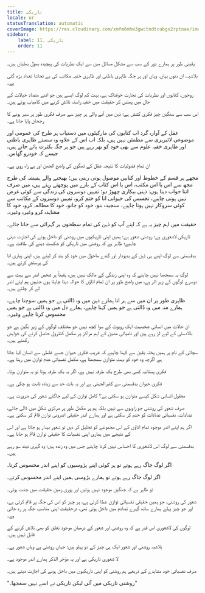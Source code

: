 ```yaml
---
title: تاریکی
locale: ur
statusTranslation: automatic
coverImage: https://res.cloudinary.com/xmfm6mhw3gwctndtcubgx2rptnae/image/upload/v1741354419/small_cover_la_gran_rebelion_28716e29d2.webp
sidebar:
    label: 11. تاریکی
    order: 11
---
```

یقینی طور پر ہمارے دور کے سب سے مشکل مسائل میں سے ایک نظریات کی پیچیدہ بھول بھلیاں ہیں۔

بلاشبہ، ان دنوں یہاں، وہاں اور ہر جگہ ظاہری باطنی اور ظاہری خفیہ مکاتب کی بے تحاشا تعداد بڑھ گئی ہے۔

روحوں، کتابوں اور نظریات کی تجارت خوفناک ہے، بہت کم لوگ ایسے ہیں جو اتنے متضاد خیالات کے جال میں پھنس کر حقیقت میں خفیہ راستہ تلاش کرنے میں کامیاب ہوتے ہیں۔

اس سب سے سنگین چیز فکری کشش ہے؛ ذہن میں آنے والی ہر چیز سے صرف فکری طور پر سیر ہونے کا رجحان پایا جاتا ہے۔

عقل کے آوارہ گرد اب کتابوں کی مارکیٹوں میں دستیاب ہر طرح کی عمومی اور موضوعی لائبریری سے مطمئن نہیں ہیں، بلکہ اب اس کے علاوہ وہ سستے ظاہری باطنی اور ظاہری خفیہ علوم سے بھی خود کو بھر رہے ہیں جو ہر جگہ بکثرت پائے جاتے ہیں، جیسے کہ خودرو گھاس۔

ان تمام فضولیات کا نتیجہ عقل کے ٹھگوں کی واضح الجھن اور بے راہ روی ہے۔

مجھے ہر قسم کے خطوط اور کتابیں موصول ہوتی رہتی ہیں؛ بھیجنے والے ہمیشہ کی طرح مجھ سے اس یا اس مکتب، اس یا اس کتاب کے بارے میں پوچھتے رہتے ہیں، میں صرف اتنا جواب دیتا ہوں: ذہنی بیکاری چھوڑ دو؛ تمہیں دوسروں کی زندگی سے کوئی غرض نہیں ہونی چاہیے، تجسس کی حیوانی انا کو ختم کرو، تمہیں دوسروں کے مکاتب سے کوئی سروکار نہیں ہونا چاہیے، سنجیدہ بنو، خود کو جانو، خود کا مطالعہ کرو، خود کا مشاہدہ کرو وغیرہ وغیرہ۔

حقیقت میں اہم چیز یہ ہے کہ اپنے آپ کو ذہن کی تمام سطحوں پر گہرائی سے جانا جائے۔

تاریکی لاشعوری ہے؛ روشنی شعور ہے؛ ہمیں اپنی تاریکیوں میں روشنی کو داخل ہونے کی اجازت دینی چاہیے؛ ظاہر ہے کہ روشنی میں تاریکی کو شکست دینے کی طاقت ہے۔

بدقسمتی سے لوگ اپنے ہی ذہن کے بدبودار اور گندے ماحول میں خود کو بند کر لیتے ہیں، اپنی پیاری انا کی پرستش کرتے ہیں۔

لوگ یہ سمجھنا نہیں چاہتے کہ وہ اپنی زندگی کے مالک نہیں ہیں، یقیناً ہر شخص اندر سے بہت سے دوسرے لوگوں کے زیرِ اثر ہے، میں واضح طور پر ان تمام اناؤں کا حوالہ دینا چاہتا ہوں جنہیں ہم اپنے اندر لے کر چلتے ہیں۔

ظاہری طور پر ان میں سے ہر انا ہمارے ذہن میں وہ ڈالتی ہے جو ہمیں سوچنا چاہیے، ہمارے منہ میں وہ ڈالتی ہے جو ہمیں کہنا چاہیے، ہمارے دل میں وہ ڈالتی ہے جو ہمیں محسوس کرنا چاہیے وغیرہ۔

ان حالات میں انسانی شخصیت ایک روبوٹ کے سوا کچھ نہیں جو مختلف لوگوں کے زیرِ نگین ہے جو بالادستی کے لیے لڑ رہے ہیں اور نامیاتی مشین کے اہم مراکز پر مکمل کنٹرول حاصل کرنے کی خواہش رکھتے ہیں۔

سچائی کے نام پر ہمیں پختہ یقین سے کہنا چاہیے کہ غریب فکری حیوان جسے غلطی سے انسان کہا جاتا ہے اگرچہ وہ خود کو بہت متوازن سمجھتا ہے، مکمل نفسیاتی عدم توازن میں رہتا ہے۔

فکری پستانیہ کسی بھی طرح یک طرفہ نہیں ہے، اگر یہ یک طرفہ ہوتا تو یہ متوازن ہوتا۔

فکری حیوان بدقسمتی سے کثیرالجہتی ہے اور یہ بات حد سے زیادہ ثابت ہو چکی ہے۔

معقول انسانی شکل کیسے متوازن ہو سکتی ہے؟ کامل توازن کے لیے جاگتے شعور کی ضرورت ہے۔

صرف شعور کی روشنی جو زاویوں سے نہیں بلکہ ہم پر مکمل طور پر مرکزی شکل میں ڈالی جائے، تضادات، نفسیاتی تضادات کو ختم کر سکتی ہے اور ہمارے اندر حقیقی اندرونی توازن قائم کر سکتی ہے۔

اگر ہم اپنے اندر موجود تمام اناؤں کے اس مجموعے کو تحلیل کر دیں تو شعور بیدار ہو جاتا ہے اور اس کے نتیجے میں ہماری اپنی نفسیات کا حقیقی توازن قائم ہو جاتا ہے۔

بدقسمتی سے لوگ اس لاشعوری کا احساس نہیں کرنا چاہتے جس میں وہ زندہ ہیں؛ وہ گہری نیند سو رہے ہیں۔

اگر لوگ جاگ رہے ہوتے تو ہر کوئی اپنے پڑوسیوں کو اپنے اندر محسوس کرتا۔

اگر لوگ جاگ رہے ہوتے تو ہمارے پڑوسی ہمیں اپنے اندر محسوس کرتے۔

تو ظاہر ہے کہ جنگیں موجود نہیں ہوتیں اور پوری زمین حقیقت میں جنت ہوتی۔

شعور کی روشنی، جو ہمیں حقیقی نفسیاتی توازن عطا کرتی ہے، ہر چیز کو اس کی جگہ پر قائم کرتی ہے، اور جو چیز پہلے ہمارے ساتھ گہرے تصادم میں داخل ہوتی تھی، درحقیقت اپنی مناسب جگہ پر رہ جاتی ہے۔

لوگوں کی لاشعوری اس قدر ہے کہ وہ روشنی اور شعور کے درمیان موجود تعلق کو بھی تلاش کرنے کے قابل نہیں ہیں۔

بلاشبہ روشنی اور شعور ایک ہی چیز کے دو پہلو ہیں؛ جہاں روشنی ہے وہاں شعور ہے۔

لا شعوری تاریکی ہے اور یہ مؤخر الذکر ہمارے اندر موجود ہے۔

صرف نفسیاتی خود مشاہدے کے ذریعے ہم روشنی کو اپنی تاریکیوں میں داخل ہونے کی اجازت دیتے ہیں۔

"روشنی تاریکی میں آئی لیکن تاریکی نے اسے نہیں سمجھا۔"

